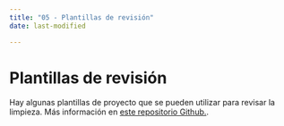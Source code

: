 ```yaml
---
title: "05 - Plantillas de revisión"
date: last-modified

---
```

#  Plantillas de revisión

Hay algunas plantillas de proyecto que se pueden utilizar para revisar la limpieza. Más información en [este repositorio Github.](https://github.com/impact-initiatives/impacttemplates).
